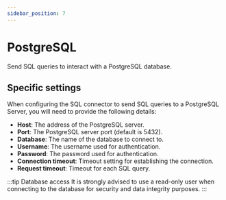 ```yaml
---
sidebar_position: 7
---
```



# PostgreSQL
Send SQL queries to interact with a PostgreSQL database.

## Specific settings
When configuring the SQL connector to send SQL queries to a PostgreSQL Server, you will need to provide the following
details:
- **Host**: The address of the PostgreSQL server.
- **Port**: The PostgreSQL server port (default is 5432).
- **Database**: The name of the database to connect to.
- **Username**: The username used for authentication.
- **Password**: The password used for authentication.
- **Connection timeout**: Timeout setting for establishing the connection.
- **Request timeout**: Timeout for each SQL query.


:::tip Database access
It is strongly advised to use a read-only user when connecting to the database for security and data integrity purposes.
:::

<ItemSettings></ItemSettings>